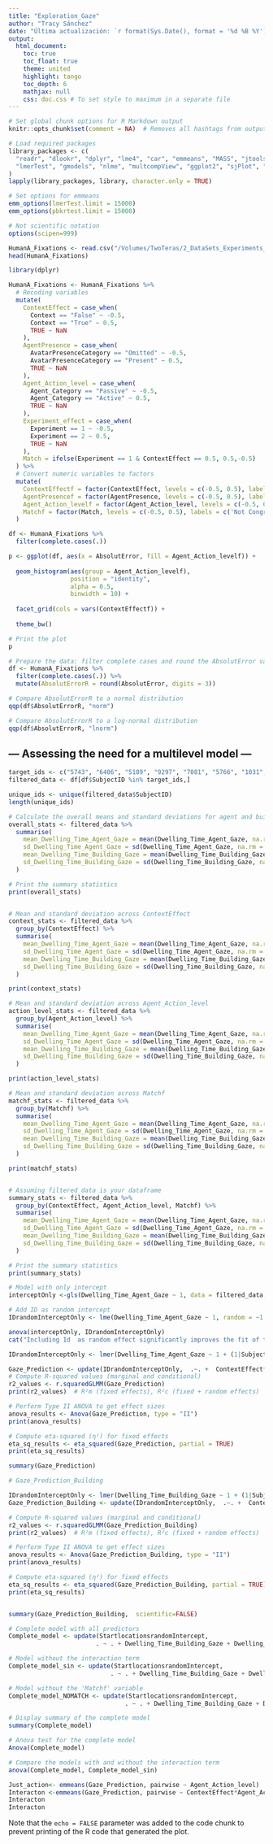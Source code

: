 ```yaml
---
title: "Exploration_Gaze"
author: "Tracy Sánchez"
date: "Última actualización: `r format(Sys.Date(), format = '%d %B %Y')`" 
output:
  html_document:
    toc: true
    toc_float: true
    theme: united
    highlight: tango
    toc_depth: 6
    mathjax: null
    css: doc.css # To set style to maximum in a separate file
---
```


```r
# Set global chunk options for R Markdown output
knitr::opts_chunk$set(comment = NA)  # Removes all hashtags from output in HTML 

# Load required packages
library_packages <- c(
  "readr", "dlookr", "dplyr", "lme4", "car", "emmeans", "MASS", "jtools", 
  "lmerTest", "gmodels", "nlme", "multcompView", "ggplot2", "sjPlot", "sjstats", "MuMIn","effectsize"
)
lapply(library_packages, library, character.only = TRUE)

# Set options for emmeans
emm_options(lmerTest.limit = 15000)
emm_options(pbkrtest.limit = 15000)

# Not scientific notation
options(scipen=999)
```


```r
HumanA_Fixations <- read.csv("/Volumes/TwoTeras/2_DataSets_Experiments_1_2/BehavioralData_Fixations_Wide.csv", sep =",")
head(HumanA_Fixations)
```

```r
library(dplyr)

HumanA_Fixations <- HumanA_Fixations %>%
  # Recoding variables
  mutate(
    ContextEffect = case_when(
      Context == "False" ~ -0.5,
      Context == "True" ~ 0.5,
      TRUE ~ NaN
    ),
    AgentPresence = case_when(
      AvatarPresenceCategory == "Omitted" ~ -0.5,
      AvatarPresenceCategory == "Present" ~ 0.5,
      TRUE ~ NaN
    ),
    Agent_Action_level = case_when(
      Agent_Category == "Passive" ~ -0.5,
      Agent_Category == "Active" ~ 0.5,
      TRUE ~ NaN
    ),
    Experiment_effect = case_when(
      Experiment == 1 ~ -0.5,
      Experiment == 2 ~ 0.5,
      TRUE ~ NaN
    ),
    Match = ifelse(Experiment == 1 & ContextEffect == 0.5, 0.5,-0.5)
  ) %>%
  # Convert numeric variables to factors
  mutate(
    ContextEffectf = factor(ContextEffect, levels = c(-0.5, 0.5), labels = c('Residential', 'Public')),
    AgentPresencef = factor(AgentPresence, levels = c(-0.5, 0.5), labels = c('Omitted', 'Displayed')),
    Agent_Action_levelf = factor(Agent_Action_level, levels = c(-0.5, 0.5), labels = c('Passive', 'Active')),
    Matchf = factor(Match, levels = c(-0.5, 0.5), labels = c('Not Congruent', 'Congruent'))
  )
```

```r

df <- HumanA_Fixations %>% 
  filter(complete.cases(.))

p <- ggplot(df, aes(x = AbsolutError, fill = Agent_Action_levelf)) +
  
  geom_histogram(aes(group = Agent_Action_levelf), 
                 position = "identity", 
                 alpha = 0.5, 
                 binwidth = 10) +
  
  facet_grid(cols = vars(ContextEffectf)) +
  
  theme_bw()

# Print the plot
p
```
```r
# Prepare the data: filter complete cases and round the AbsolutError variable
df <- HumanA_Fixations %>% 
  filter(complete.cases(.)) %>%
  mutate(AbsolutErrorR = round(AbsolutError, digits = 3))

# Compare AbsolutErrorR to a normal distribution
qqp(df$AbsolutErrorR, "norm")

# Compare AbsolutErrorR to a log-normal distribution
qqp(df$AbsolutErrorR, "lnorm")
```
## --- Assessing the need for a multilevel model ---


```r
target_ids <- c("5743", "6406", "5189", "9297", "7081", "5766", "1031", "4598", "4847", "8629", "9627", "5972", "7935", "4580", "1843", "5851", "5161", "1268", "1574", "4875", "7823", "1754", "2258", "2693", "3310", "4176", "4796", "4917", "5238", "5741", "6642", "7093", "7412", "7842", "8007", "8469", "8673", "8695", "9472", "9502", "9601", "365", "4597", "9586", "365")
filtered_data <- df[df$SubjectID %in% target_ids,]
```

```r
unique_ids <- unique(filtered_data$SubjectID) 
length(unique_ids)
```

```r
# Calculate the overall means and standard deviations for agent and building gazes
overall_stats <- filtered_data %>%
  summarise(
    mean_Dwelling_Time_Agent_Gaze = mean(Dwelling_Time_Agent_Gaze, na.rm = TRUE),
    sd_Dwelling_Time_Agent_Gaze = sd(Dwelling_Time_Agent_Gaze, na.rm = TRUE),
    mean_Dwelling_Time_Building_Gaze = mean(Dwelling_Time_Building_Gaze, na.rm = TRUE),
    sd_Dwelling_Time_Building_Gaze = sd(Dwelling_Time_Building_Gaze, na.rm = TRUE)
  )

# Print the summary statistics
print(overall_stats)


# Mean and standard deviation across ContextEffect
context_stats <- filtered_data %>%
  group_by(ContextEffect) %>%
  summarise(
    mean_Dwelling_Time_Agent_Gaze = mean(Dwelling_Time_Agent_Gaze, na.rm = TRUE),
    sd_Dwelling_Time_Agent_Gaze = sd(Dwelling_Time_Agent_Gaze, na.rm = TRUE),
    mean_Dwelling_Time_Building_Gaze = mean(Dwelling_Time_Building_Gaze, na.rm = TRUE),
    sd_Dwelling_Time_Building_Gaze = sd(Dwelling_Time_Building_Gaze, na.rm = TRUE)
  )

print(context_stats)

# Mean and standard deviation across Agent_Action_level
action_level_stats <- filtered_data %>%
  group_by(Agent_Action_level) %>%
  summarise(
    mean_Dwelling_Time_Agent_Gaze = mean(Dwelling_Time_Agent_Gaze, na.rm = TRUE),
    sd_Dwelling_Time_Agent_Gaze = sd(Dwelling_Time_Agent_Gaze, na.rm = TRUE),
    mean_Dwelling_Time_Building_Gaze = mean(Dwelling_Time_Building_Gaze, na.rm = TRUE),
    sd_Dwelling_Time_Building_Gaze = sd(Dwelling_Time_Building_Gaze, na.rm = TRUE)
  )

print(action_level_stats)

# Mean and standard deviation across Matchf
matchf_stats <- filtered_data %>%
  group_by(Matchf) %>%
  summarise(
    mean_Dwelling_Time_Agent_Gaze = mean(Dwelling_Time_Agent_Gaze, na.rm = TRUE),
    sd_Dwelling_Time_Agent_Gaze = sd(Dwelling_Time_Agent_Gaze, na.rm = TRUE),
    mean_Dwelling_Time_Building_Gaze = mean(Dwelling_Time_Building_Gaze, na.rm = TRUE),
    sd_Dwelling_Time_Building_Gaze = sd(Dwelling_Time_Building_Gaze, na.rm = TRUE)
  )

print(matchf_stats)


# Assuming filtered_data is your dataframe
summary_stats <- filtered_data %>%
  group_by(ContextEffect, Agent_Action_level, Matchf) %>%
  summarise(
    mean_Dwelling_Time_Agent_Gaze = mean(Dwelling_Time_Agent_Gaze, na.rm = TRUE),
    sd_Dwelling_Time_Agent_Gaze = sd(Dwelling_Time_Agent_Gaze, na.rm = TRUE),
    mean_Dwelling_Time_Building_Gaze = mean(Dwelling_Time_Building_Gaze, na.rm = TRUE),
    sd_Dwelling_Time_Building_Gaze = sd(Dwelling_Time_Building_Gaze, na.rm = TRUE)
  )

# Print the summary statistics
print(summary_stats)
```



```r
# Model with only intercept
interceptOnly <-gls(Dwelling_Time_Agent_Gaze ~ 1, data = filtered_data, method = "ML")

# Add ID as random intercept
IDrandomInterceptOnly <- lme(Dwelling_Time_Agent_Gaze ~ 1, random = ~1|SubjectID, method = "ML", data = filtered_data)

anova(interceptOnly, IDrandomInterceptOnly)
cat("Including Id  as random effect significantly improves the fit of the model\n")
```



```r
IDrandomInterceptOnly <- lmer(Dwelling_Time_Agent_Gaze ~ 1 + (1|SubjectID),  data = filtered_data)

Gaze_Prediction <- update(IDrandomInterceptOnly,  .~. +  ContextEffect*Agent_Action_level + Matchf)
# Compute R-squared values (marginal and conditional)
r2_values <- r.squaredGLMM(Gaze_Prediction)
print(r2_values)  # R²m (fixed effects), R²c (fixed + random effects)

# Perform Type II ANOVA to get effect sizes
anova_results <- Anova(Gaze_Prediction, type = "II")
print(anova_results)

# Compute eta-squared (η²) for fixed effects
eta_sq_results <- eta_squared(Gaze_Prediction, partial = TRUE)
print(eta_sq_results)

summary(Gaze_Prediction)
```
```r
# Gaze_Prediction_Building

IDrandomInterceptOnly <- lmer(Dwelling_Time_Building_Gaze ~ 1 + (1|SubjectID),  data = filtered_data)
Gaze_Prediction_Building <- update(IDrandomInterceptOnly,  .~. +  ContextEffect*Agent_Action_level + Matchf)

# Compute R-squared values (marginal and conditional)
r2_values <- r.squaredGLMM(Gaze_Prediction_Building)
print(r2_values)  # R²m (fixed effects), R²c (fixed + random effects)

# Perform Type II ANOVA to get effect sizes
anova_results <- Anova(Gaze_Prediction_Building, type = "II")
print(anova_results)

# Compute eta-squared (η²) for fixed effects
eta_sq_results <- eta_squared(Gaze_Prediction_Building, partial = TRUE)
print(eta_sq_results)


summary(Gaze_Prediction_Building,  scientific=FALSE)
```

```r
# Complete model with all predictors
Complete_model <- update(StartlocationsrandomIntercept, 
                        . ~ . + Dwelling_Time_Building_Gaze + Dwelling_Time_Agent_Gaze + ContextEffect*Agent_Action_level + AgentPresence + Match)

# Model without the interaction term
Complete_model_sin <- update(StartlocationsrandomIntercept, 
                            . ~ . + Dwelling_Time_Building_Gaze + Dwelling_Time_Agent_Gaze + AgentPresence + Match)

# Model without the 'Matchf' variable
Complete_model_NOMATCH <- update(StartlocationsrandomIntercept, 
                                . ~ . + Dwelling_Time_Building_Gaze + Dwelling_Time_Agent_Gaze + ContextEffect*Agent_Action_level + AgentPresence)

# Display summary of the complete model
summary(Complete_model)

# Anova test for the complete model
Anova(Complete_model)

# Compare the models with and without the interaction term
anova(Complete_model, Complete_model_sin)
```

```r
Just_action<- emmeans(Gaze_Prediction, pairwise ~ Agent_Action_level)
Interacton <-emmeans(Gaze_Prediction, pairwise ~ ContextEffect*Agent_Action_level)
Interacton
Interacton
```

Note that the `echo = FALSE` parameter was added to the code chunk to prevent printing of the R code that generated the plot.
